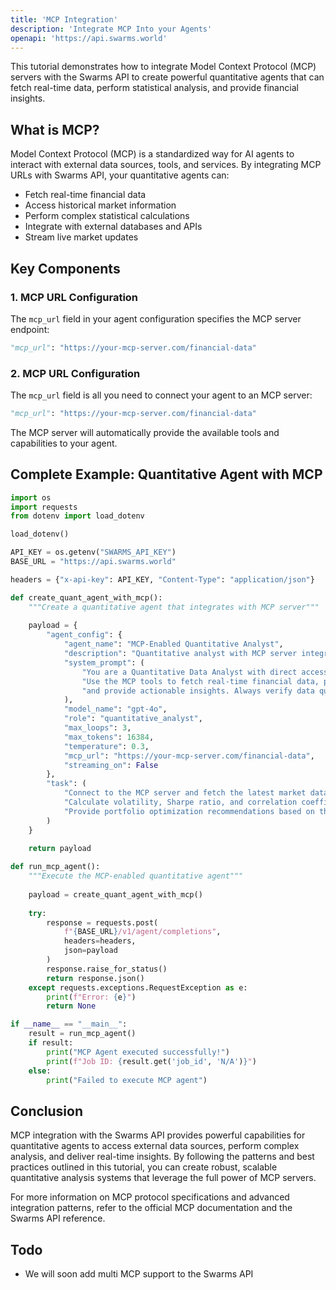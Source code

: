```yaml
---
title: 'MCP Integration'
description: 'Integrate MCP Into your Agents'
openapi: 'https://api.swarms.world'
---
```


This tutorial demonstrates how to integrate Model Context Protocol (MCP) servers with the Swarms API to create powerful quantitative agents that can fetch real-time data, perform statistical analysis, and provide financial insights.

## What is MCP?

Model Context Protocol (MCP) is a standardized way for AI agents to interact with external data sources, tools, and services. By integrating MCP URLs with Swarms API, your quantitative agents can:

- Fetch real-time financial data
- Access historical market information
- Perform complex statistical calculations
- Integrate with external databases and APIs
- Stream live market updates

## Key Components

### 1. MCP URL Configuration

The `mcp_url` field in your agent configuration specifies the MCP server endpoint:

```python
"mcp_url": "https://your-mcp-server.com/financial-data"
```

### 2. MCP URL Configuration

The `mcp_url` field is all you need to connect your agent to an MCP server:

```python
"mcp_url": "https://your-mcp-server.com/financial-data"
```

The MCP server will automatically provide the available tools and capabilities to your agent.

## Complete Example: Quantitative Agent with MCP

```python
import os
import requests
from dotenv import load_dotenv

load_dotenv()

API_KEY = os.getenv("SWARMS_API_KEY")
BASE_URL = "https://api.swarms.world"

headers = {"x-api-key": API_KEY, "Content-Type": "application/json"}

def create_quant_agent_with_mcp():
    """Create a quantitative agent that integrates with MCP server"""
    
    payload = {
        "agent_config": {
            "agent_name": "MCP-Enabled Quantitative Analyst",
            "description": "Quantitative analyst with MCP server integration for real-time data access",
            "system_prompt": (
                "You are a Quantitative Data Analyst with direct access to MCP servers. "
                "Use the MCP tools to fetch real-time financial data, perform statistical analysis, "
                "and provide actionable insights. Always verify data quality and include source attribution."
            ),
            "model_name": "gpt-4o",
            "role": "quantitative_analyst",
            "max_loops": 3,
            "max_tokens": 16384,
            "temperature": 0.3,
            "mcp_url": "https://your-mcp-server.com/financial-data",
            "streaming_on": False
        },
        "task": (
            "Connect to the MCP server and fetch the latest market data for AAPL, TSLA, and MSFT. "
            "Calculate volatility, Sharpe ratio, and correlation coefficients. "
            "Provide portfolio optimization recommendations based on the analysis."
        )
    }
    
    return payload

def run_mcp_agent():
    """Execute the MCP-enabled quantitative agent"""
    
    payload = create_quant_agent_with_mcp()
    
    try:
        response = requests.post(
            f"{BASE_URL}/v1/agent/completions",
            headers=headers,
            json=payload
        )
        response.raise_for_status()
        return response.json()
    except requests.exceptions.RequestException as e:
        print(f"Error: {e}")
        return None

if __name__ == "__main__":
    result = run_mcp_agent()
    if result:
        print("MCP Agent executed successfully!")
        print(f"Job ID: {result.get('job_id', 'N/A')}")
    else:
        print("Failed to execute MCP agent")
```

## Conclusion

MCP integration with the Swarms API provides powerful capabilities for quantitative agents to access external data sources, perform complex analysis, and deliver real-time insights. By following the patterns and best practices outlined in this tutorial, you can create robust, scalable quantitative analysis systems that leverage the full power of MCP servers.

For more information on MCP protocol specifications and advanced integration patterns, refer to the official MCP documentation and the Swarms API reference.

## Todo

- We will soon add multi MCP support to the Swarms API